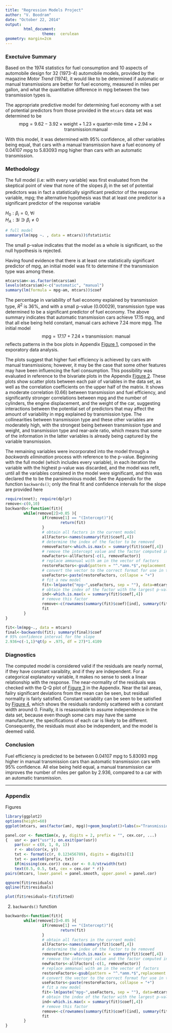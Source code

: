 ```yaml
---
title: "Regression Models Project"
author: "V. Boodram"
date: "October 22, 2014"
output: 
        html_document:
                theme:  cerulean
geometry: margin=2cm
---
```

### Exectuive Summary

Based on the 1974 statistics for fuel consumption and 10 aspects of automobile design for 32 (1973-4) automobile models, provided by the magazine _Motor Trend_ (1974), it would like to be determined if automatic or manual transmissions are better for fuel economy, measured in miles per gallon, and what the quantitative difference in mpg between the two transmission types is. 

The appropriate predictive model for determining fuel economy with a set of potential predictors from those provided in the ```mtcars``` data set was determined to be
$$\text{mpg}=9.62-3.92\times \text{weight}+1.23\times \text{quarter-mile time}+2.94\times \text{transmission:manual}$$

With this model, it was determined with 95% confidence, all other variables being equal, that cars with a manual transmission have a fuel economy of 0.04107 mpg to 5.83093 mpg higher than cars with an automatic transmission. 

### Methodology

The full model (i.e: with every variable) was first evaluated from the skeptical point of view that none of the slopes $\beta_i$ in the set of potential predictors was in fact a statistically significant predictor of the response variable, mpg; the alternative hypothesis was that at least one predictor is a significant predictor of the response variable 

$H_0: \beta_i=0, \ \forall i$  
$H_A: \exists i \ni \beta_i\neq 0$

```r
# full model
summary(lm(mpg ~. , data = mtcars))$fstatistic
```

The small p-value indicates that the model as a whole is significant, so the null hypothesis is rejected. 

Having found evidence that there is at least one statistically significant predictor of mpg, an initial model was fit to determine if the transmission type was among these. 

```r
mtcars$am<-as.factor(mtcars$am)
levels(mtcars$am)<-c("automatic", "manual")
summary(lm(formula = mpg~am, mtcars))$coef
```

The percentage in variability of fuel economy explained by transmission type, $R^2$ is 36%, and with a small p-value (0.00029), transmission type was determined to be a significant predictor of fuel economy. The above summary indicates that automatic transmission cars achieve 17.15 mpg, and that all else being held constant, manual cars achieve 7.24 more mpg. The initial model
$$\text{mpg}=17.17+7.24\times\text{transmission: manual}$$
reflects patterns in the box plots in Appendix [Figure 1], composed in the exporatory data analysis. 

The plots suggest that higher fuel efficiency is achieved by cars with manual transmissions; however, it may be the case that some other features may have been influencing the fuel consumption. This possibility was evaluated in reference to the bivariate plots in the Appendix [Figure 2]. These plots show scatter plots between each pair of variables in the data set, as well as the correlation coefficients on the upper half of the matrix. It shows a moderate correlation (0.66) between transmission and fuel efficiency, and significantly stronger correlations between mpg and the number of cylinders, the engine displacement, and the weight of the car, suggesting interactions between the potential set of predictors that may affect the amount of variability in mpg explained by transmission type. The collinearities between transmission type and these other variables are moderately high, with the strongest being between transmission type and weight, and transmission type and rear-axle ratio, which means that some of the information in the latter variables is already being captured by the variable transmission. 

The remaining variables were incorporated into the model through a _backwards elimination_ process with reference to the p-value. Beginning with the full model (which includes every variable), in each iteration the variable with the highest p-value was discarded, and the model was refit, until all the variables contained in the model were significant, and this was declared the to be the parsimonious model. See the Appendix for the function ```backwards()```; only the final fit and confidence intervals for the slope are provided here

```r
require(nnet); require(dplyr)
remove<-c(0,10)
backwards<-function(fit){
        while(remove[2]>0.05 ){
                if(remove[1] == "(Intercept)"){
                        return(fit)
                }
                # obtain all factors in the current model
                allFactors<-names(summary(fit)$coef[,4])
                # determine the index of the factor to be removed
                removeFactor<-which.is.max(x = summary(fit)$coef[,4])
                # remove the intercept value and the factor computed in the last step
                newFactors<-allFactors[-c(1, removeFactor)]
                # replace ammanual with am in the vector of factors
                restoreFactors<-gsub(pattern = "^.*amm.*$",replacement = "am", x = newFactors )
                # convert the vector to the correct format for use in the formula
                useFactors<-paste(restoreFactors, collapse = "+")
                # fit a new model
                fit<-lm(paste("mpg~",useFactors, sep = ""), data=mtcars)
                # obtain the index of the factor with the largest p-values
                ind<-which.is.max(x = summary(fit)$coef[,4])
                # remove this factor
                remove<-c(rownames(summary(fit)$coef)[ind], summary(fit)$coef[ind, 4])
                fit
        }
}
```
```r
fit<-lm(mpg~., data = mtcars)
final<-backwards(fit); summary(final)$coef
# 95% confidence interval for the slope 
2.936+c(-1,1)*qt(p = .975, df = 27)*1.4109
```
### Diagnostics

The computed model is considered valid if the residuals are nearly normal, if they have constant varaiblity, and if they are independent. For a categorical explanatory variable, it makes no sense to seek a linear relationship with the response. The near-normality of the residuals was checked with the Q-Q plot of [Figure 3] in the Appendix. Near the tail areas, failry significant deviations from the mean can be seen, but residual normality is fairly satisfied. Constant variablity can be seen to be satisfied by [Figure 4], which shows the residuals randomly scattered with a constant width around 0. Finally, it is resasonable to assume independence in the data set, because even though some cars may have the same manufacturer, the specifications of each car is likely to be different. Consequently, the residuals must also be independent, and the model is deemed valid.

### Conclusion

Fuel efficiency is predicted to be between 0.04107 mpg to 5.83093 mpg higher in manual transmission cars than automatic transmission cars with 95% confidence. All else being held equal, a manual transmission car improves the number of miles per gallon by 2.936, compared to a car with an automatic transmission. 

---
### Appendix

Figures  

[Figure 1]: Figure 1
```r
library(ggplot2)
options(height=60)
ggplot(mtcars, aes(factor(am), mpg))+geom_boxplot()+labs(x="Transmission Type", y="Miles per Galon")
```

[Figure 2]: Figure 2
```r
panel.cor <- function(x, y, digits = 2, prefix = "", cex.cor, ...)
{   usr <- par("usr"); on.exit(par(usr))
    par(usr = c(0, 1, 0, 1))
    r <- abs(cor(x, y))
    txt <- format(c(r, 0.123456789), digits = digits)[1]
    txt <- paste0(prefix, txt)
    if(missing(cex.cor)) cex.cor <- 0.8/strwidth(txt)
    text(0.5, 0.5, txt, cex = cex.cor * r)}
pairs(mtcars, lower.panel = panel.smooth, upper.panel = panel.cor)
```

[Figure 3]: Figure 3
```r
qqnorm(fit$residuals)
qqline(fit$residuals)
```

[Figure 4]: Figure 4
```r
plot(fit$residuals~fit$fitted)
```

2. ```backwards()``` function

```r
backwards<-function(fit){
        while(remove[2]>0.05 ){
                if(remove[1] == "(Intercept)"){
                        return(fit)
                }
                # obtain all factors in the current model
                allFactors<-names(summary(fit)$coef[,4])
                # determine the index of the factor to be removed
                removeFactor<-which.is.max(x = summary(fit)$coef[,4])
                # remove the intercept value and the factor computed in the last step
                newFactors<-allFactors[-c(1, removeFactor)]
                # replace ammanual with am in the vector of factors
                restoreFactors<-gsub(pattern = "^.*amm.*$",replacement = "am", x = newFactors )
                # convert the vector to the correct format for use in the formula
                useFactors<-paste(restoreFactors, collapse = "+")
                # fit a new model
                fit<-lm(paste("mpg~",useFactors, sep = ""), data=mtcars)
                # obtain the index of the factor with the largest p-values
                ind<-which.is.max(x = summary(fit)$coef[,4])
                # remove this factor
                remove<-c(rownames(summary(fit)$coef)[ind], summary(fit)$coef[ind, 4])
                fit
        }
}
```

